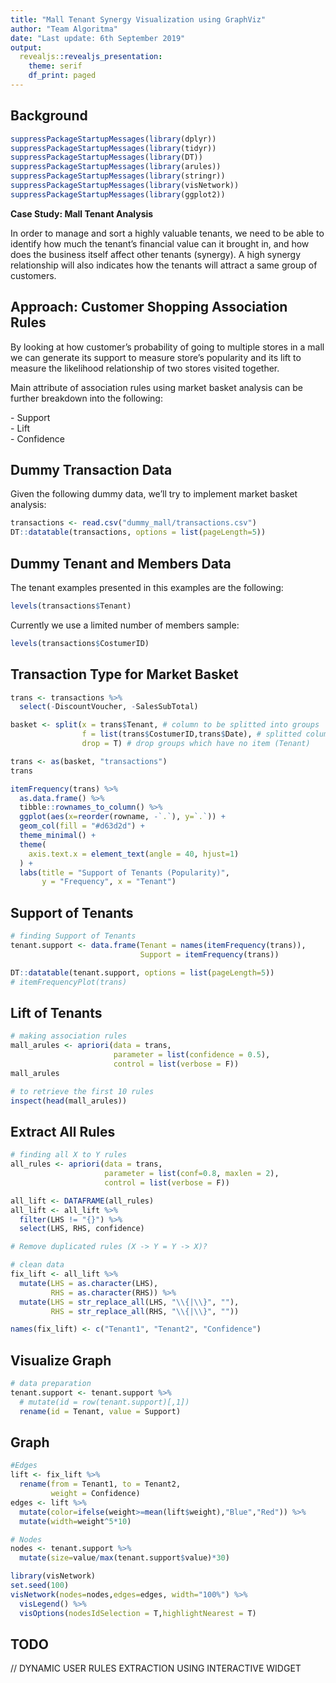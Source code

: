 ```yaml
---
title: "Mall Tenant Synergy Visualization using GraphViz"
author: "Team Algoritma"
date: "Last update: 6th September 2019"
output: 
  revealjs::revealjs_presentation:
    theme: serif
    df_print: paged
---
```


## Background

```r
suppressPackageStartupMessages(library(dplyr))
suppressPackageStartupMessages(library(tidyr))
suppressPackageStartupMessages(library(DT))
suppressPackageStartupMessages(library(arules))
suppressPackageStartupMessages(library(stringr))
suppressPackageStartupMessages(library(visNetwork))
suppressPackageStartupMessages(library(ggplot2))
```

**Case Study: Mall Tenant Analysis**

In order to manage and sort a highly valuable tenants, we need to be able to identify how much the tenant’s financial value can it brought in, and how does the business itself affect other tenants (synergy). A high synergy relationship will also indicates how the tenants will attract a same group of customers.

## Approach: Customer Shopping Association Rules

By looking at how customer’s probability of going to multiple stores in a mall we can generate its support to measure store’s popularity and its lift to measure the likelihood relationship of two stores visited together.

Main attribute of association rules using market basket analysis can be further breakdown into the following:  

<left>
- Support    
- Lift  
- Confidence  
</left>

## Dummy Transaction Data


Given the following dummy data, we'll try to implement market basket analysis:

```r
transactions <- read.csv("dummy_mall/transactions.csv")
DT::datatable(transactions, options = list(pageLength=5))
```

## Dummy Tenant and Members Data

The tenant examples presented in this examples are the following:

```r
levels(transactions$Tenant)
```

Currently we use a limited number of members sample:

```r
levels(transactions$CostumerID)
```

## Transaction Type for Market Basket

```r
trans <- transactions %>% 
  select(-DiscountVoucher, -SalesSubTotal)

basket <- split(x = trans$Tenant, # column to be splitted into groups
                f = list(trans$CostumerID,trans$Date), # splitted column to be grouped by..
                drop = T) # drop groups which have no item (Tenant)

trans <- as(basket, "transactions")
trans
```

```r
itemFrequency(trans) %>% 
  as.data.frame() %>% 
  tibble::rownames_to_column() %>% 
  ggplot(aes(x=reorder(rowname, -`.`), y=`.`)) +
  geom_col(fill = "#d63d2d") +
  theme_minimal() +
  theme(
    axis.text.x = element_text(angle = 40, hjust=1)
  ) +
  labs(title = "Support of Tenants (Popularity)",
       y = "Frequency", x = "Tenant")
```


## Support of Tenants

```r
# finding Support of Tenants
tenant.support <- data.frame(Tenant = names(itemFrequency(trans)),
                             Support = itemFrequency(trans))

DT::datatable(tenant.support, options = list(pageLength=5))
# itemFrequencyPlot(trans)
```

## Lift of Tenants

```r
# making association rules
mall_arules <- apriori(data = trans,
                       parameter = list(confidence = 0.5),
                       control = list(verbose = F))
mall_arules
```

```r
# to retrieve the first 10 rules
inspect(head(mall_arules))
```

## Extract All Rules

```r
# finding all X to Y rules
all_rules <- apriori(data = trans, 
                     parameter = list(conf=0.8, maxlen = 2),
                     control = list(verbose = F))

all_lift <- DATAFRAME(all_rules)
all_lift <- all_lift %>% 
  filter(LHS != "{}") %>% 
  select(LHS, RHS, confidence)

# Remove duplicated rules (X -> Y = Y -> X)?

# clean data
fix_lift <- all_lift %>%
  mutate(LHS = as.character(LHS),
         RHS = as.character(RHS)) %>% 
  mutate(LHS = str_replace_all(LHS, "\\{|\\}", ""),
         RHS = str_replace_all(RHS, "\\{|\\}", ""))

names(fix_lift) <- c("Tenant1", "Tenant2", "Confidence")
```

## Visualize Graph

```r
# data preparation
tenant.support <- tenant.support %>% 
  # mutate(id = row(tenant.support)[,1])
  rename(id = Tenant, value = Support)
```

## Graph


```r
#Edges
lift <- fix_lift %>% 
  rename(from = Tenant1, to = Tenant2,
         weight = Confidence)
edges <- lift %>% 
  mutate(color=ifelse(weight>=mean(lift$weight),"Blue","Red")) %>% 
  mutate(width=weight^5*10)

# Nodes
nodes <- tenant.support %>% 
  mutate(size=value/max(tenant.support$value)*30)

library(visNetwork)
set.seed(100)
visNetwork(nodes=nodes,edges=edges, width="100%") %>% 
  visLegend() %>% 
  visOptions(nodesIdSelection = T,highlightNearest = T) 
```


## TODO

// DYNAMIC USER RULES EXTRACTION USING INTERACTIVE WIDGET